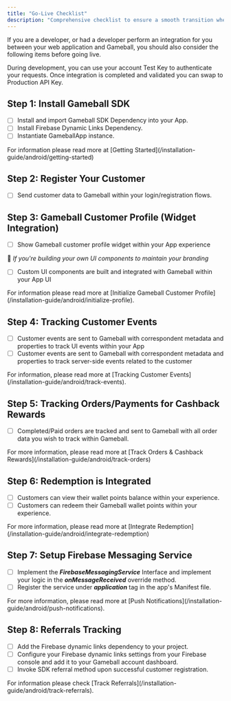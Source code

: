 ```yaml
---
title: "Go-Live Checklist"
description: "Comprehensive checklist to ensure a smooth transition when taking your Android integration live"
---
```


If you are a developer, or had a developer perform an integration for you between your web application and Gameball, you should also consider the following items before going live.

<Info>
During development, you can use your account Test Key to authenticate your requests. Once integration is completed and validated you can swap to Production API Key.
</Info>

## Step 1: Install Gameball SDK

- [ ] Install and import Gameball SDK Dependency into your App.
- [ ] Install Firebase Dynamic Links Dependency.
- [ ] Instantiate GameballApp instance.

<Tip>
For information please read more at [Getting Started](/installation-guide/android/getting-started)
</Tip>

## Step 2: Register Your Customer

- [ ] Send customer data to Gameball within your login/registration flows.

## Step 3: Gameball Customer Profile (Widget Integration)

- [ ] Show Gameball customer profile widget within your App experience

👑 *If you're building your own UI components to maintain your branding*

- [ ] Custom UI components are built and integrated with Gameball within your App UI

<Tip>
For information please read more at [Initialize Gameball Customer Profile](/installation-guide/android/initialize-profile).
</Tip>

## Step 4: Tracking Customer Events

- [ ] Customer events are sent to Gameball with correspondent metadata and properties to track UI events within your App
- [ ] Customer events are sent to Gameball with correspondent metadata and properties to track server-side events related to the customer

<Tip>
For information, please read more at [Tracking Customer Events](/installation-guide/android/track-events).
</Tip>

## Step 5: Tracking Orders/Payments for Cashback Rewards

- [ ] Completed/Paid orders are tracked and sent to Gameball with all order data you wish to track within Gameball.

<Tip>
For more information, please read more at [Track Orders & Cashback Rewards](/installation-guide/android/track-orders)
</Tip>

## Step 6: Redemption is Integrated

- [ ] Customers can view their wallet points balance within your experience.
- [ ] Customers can redeem their Gameball wallet points within your experience.

<Tip>
For more information, please read more at [Integrate Redemption](/installation-guide/android/integrate-redemption)
</Tip>

## Step 7: Setup Firebase Messaging Service

- [ ] Implement the ***FirebaseMessagingService*** Interface and implement your logic in the ***onMessageReceived*** override method.
- [ ] Register the service under ***application*** tag in the app's Manifest file.

<Tip>
For more information, please read more at [Push Notifications](/installation-guide/android/push-notifications).
</Tip>

## Step 8: Referrals Tracking

- [ ] Add the Firebase dynamic links dependency to your project.
- [ ] Configure your Firebase dynamic links settings from your Firebase console and add it to your Gameball account dashboard.
- [ ] Invoke SDK referral method upon successful customer registration.

<Tip>
For information please check [Track Referrals](/installation-guide/android/track-referrals).
</Tip>
